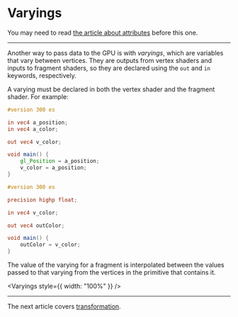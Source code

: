 # Varyings

You may need to read [the article about attributes](/a/webgl/attributes) before this one.

---

Another way to pass data to the GPU is with _varyings_, which are variables that vary between vertices. They are outputs from vertex shaders and inputs to fragment shaders, so they are declared using the `out` and `in` keywords, respectively.

A varying must be declared in both the vertex shader and the fragment shader. For example:

```glsl
#version 300 es

in vec4 a_position;
in vec4 a_color;

out vec4 v_color;

void main() {
	gl_Position = a_position;
	v_color = a_position;
}
```

```glsl
#version 300 es

precision highp float;

in vec4 v_color;

out vec4 outColor;

void main() {
	outColor = v_color;
}
```

The value of the varying for a fragment is interpolated between the values passed to that varying from the vertices in the primitive that contains it.


<Varyings style={{ width: "100%" }} />

---

The next article covers [transformation](/a/webgl/transformation).
